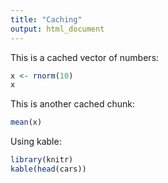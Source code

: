 ```yaml
---
title: "Caching"
output: html_document
---
```


This is a cached vector of numbers:

```r
x <- rnorm(10)
x
```

This is another cached chunk:

```r
mean(x)
```

Using kable:

```r
library(knitr)
kable(head(cars))
```
